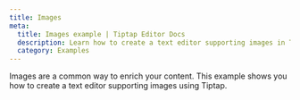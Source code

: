 ```yaml
---
title: Images
meta:
  title: Images example | Tiptap Editor Docs
  description: Learn how to create a text editor supporting images in Tiptap with a short code example. More in our docs!
  category: Examples
---
```



Images are a common way to enrich your content. This example shows you how to create a text editor supporting images using Tiptap.

<CodeDemo path="/Examples/Images" />
